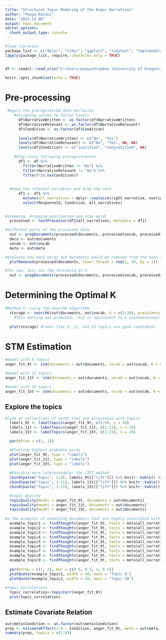 ```yaml
---
title: "Structural Topic Modeling of the Anger Narratives"
author: "Pooya Razavi"
date: "2022-12-06"
output: html_document
editor_options: 
  chunk_output_type: console
---
```




```r
#load libraries
package_list <- c("dplyr", "tidyr", "ggplot2", "tidytext", "topicmodels", "stm")
lapply(package_list, require, character.only = TRUE)


df <- readxl::read_xlsx("C:/Users/pooya/Dropbox (University of Oregon)/Anger Dissertation/Prototype study analysis/ProcessedData_F21_W22_S22_F22.xlsx")

knitr::opts_chunk$set(echo = TRUE)
```


# Pre-processing

```r
 #apply the preregistered data exclusion
    #assigning values to factor levels
      df$NarrativeWritten <- as.factor(df$NarrativeWritten)
      df$NarrativeRelevant <- as.factor(df$NarrativeRelevant)
      df$Condition <- as.factor(df$Condition)
      
      levels(df$NarrativeWritten) <- c("No", "Yes")
      levels(df$NarrativeRelevant) <- c("No", "Yes", NA, NA) 
      levels(df$Condition) <- c("justified", "nonjustified", NA)
    
    #drop cases following preregistration
      df1 <- df %>% 
        filter(NarrativeWritten != "No") %>% 
        filter(NarrativeRelevant != "No") %>% 
        filter(!is.na(Condition))
      
 
  #keep the relevant variables and drop the rest
      df1 <- df1 %>% 
        mutate(all_narratives = dplyr::coalesce(right_narrative, nonright_narrative)) %>% 
        select(ResponseId, Condition, all_narratives)
      

```


```r
#stemming, dropping punctuation and stop words
  processed <- textProcessor(df1$all_narratives, metadata = df1) 

#different parts of the processed data
  out <- prepDocuments(processed$documents, processed$vocab, processed$meta)
  docs <- out$documents
  vocab <- out$vocab
  meta <- out$meta

#evaluate how many words and documents would be removed from the data set at each word threshold
  plotRemoved(processed$documents, lower.thresh = seq(1, 20, by = 1))

#for now, lets set the threshold at 5  
  out <- prepDocuments(processed$documents, processed$vocab, processed$meta, lower.thresh = 5)
```

# Determining the Optimal K

```r
#Method 1: using the searchK algorithm
  storage <- searchK(out$documents, out$vocab, K = c(2:20), prevalence = ~Condition, data = meta)
    #this warning was produced: "K=2 is equivalent to a unidimensional scaling model which you may prefer."
  
  plot(storage) #looks like 9, 11, and 15 topics are good candidates


```

# STM Estimation 

```r
#model with 9 topics
anger_fit_9t <- stm(documents = out$documents, vocab = out$vocab, K = 9, prevalence = ~Condition, max.em.its = 75, data = out$meta, init.type = "Spectral")

#model with 11 topics
anger_fit_11t <- stm(documents = out$documents, vocab = out$vocab, K = 11, prevalence = ~Condition, max.em.its = 75, data = out$meta, init.type = "Spectral")

#model with 15 topics
anger_fit_15t <- stm(documents = out$documents, vocab = out$vocab, K = 15, prevalence = ~Condition, max.em.its = 75, data = out$meta, init.type = "Spectral")

```


## Explore the topics

```r
#look at collections of words that are associated with topics
  labels_9t <- labelTopics(anger_fit_9t, c(1:9), n = 10)
  labels_11t <- labelTopics(anger_fit_11t, c(1:11), n = 10)
  labels_15t <- labelTopics(anger_fit_15t, c(1:15), n = 10)

  par(mfrow = c(1, 1))

  #Plotting highest probable words
  plot(anger_fit_9t, type = "labels")
  plot(anger_fit_11t, type = "labels")
  plot(anger_fit_15t, type = "labels")
  
  #Possibly more interpretable: the LIFT method
  cbind(paste("topic", 1:9), labels_9t[["lift"]]) %>% knitr::kable() %>% kableExtra::kable_styling()
  cbind(paste("topic", 1:11), labels_11t[["lift"]]) %>% knitr::kable() %>% kableExtra::kable_styling()
  cbind(paste("topic", 1:15), labels_15t[["lift"]]) %>% knitr::kable() %>% kableExtra::kable_styling()

  #topic quality
  topicQuality(model = anger_fit_9t, documents = out$documents)
  topicQuality(model = anger_fit_11t, documents = out$documents)
  topicQuality(model = anger_fit_15t, documents = out$documents)
  
#a few examples of examining documents that are highly associated with topics
  example_topic1 <- findThoughts(anger_fit_9t, texts = meta$all_narratives, n = 2, topics = 1)$docs[[1]]
  example_topic2 <- findThoughts(anger_fit_9t, texts = meta$all_narratives, n = 2, topics = 2)$docs[[1]]
  example_topic3 <- findThoughts(anger_fit_9t, texts = meta$all_narratives, n = 2, topics = 3)$docs[[1]]
  example_topic4 <- findThoughts(anger_fit_9t, texts = meta$all_narratives, n = 2, topics = 4)$docs[[1]]
  example_topic5 <- findThoughts(anger_fit_9t, texts = meta$all_narratives, n = 2, topics = 5)$docs[[1]] #needs more investigation
  example_topic6 <- findThoughts(anger_fit_9t, texts = meta$all_narratives, n = 2, topics = 6)$docs[[1]]
  example_topic7 <- findThoughts(anger_fit_9t, texts = meta$all_narratives, n = 2, topics = 7)$docs[[1]]
  example_topic8 <- findThoughts(anger_fit_9t, texts = meta$all_narratives, n = 2, topics = 8)$docs[[1]]#needs more investigation
  example_topic9 <- findThoughts(anger_fit_9t, texts = meta$all_narratives, n = 2, topics = 9)$docs[[1]]#needs more investigation
  
  par(mfrow = c(1, 2), mar = c(0.5, 0.5, 1, 0.5))
  plotQuote(example_topic1, width = 30, main = "Topic 6")
  plotQuote(example_topic2, width = 30, main = "Topic 18")
  
#topic correlations
  topic_correlation<-topicCorr(anger_fit_9t)
  plot(topic_correlation)
```

## Estimate Covariate Relation

```r
out$meta$Condition <- as.factor(out$meta$Condition)
prep <- estimateEffect(1:9 ~ Condition, anger_fit_9t, meta = out$meta, uncertainty = "Global")
summary(prep, topics = c(1:9))
```




